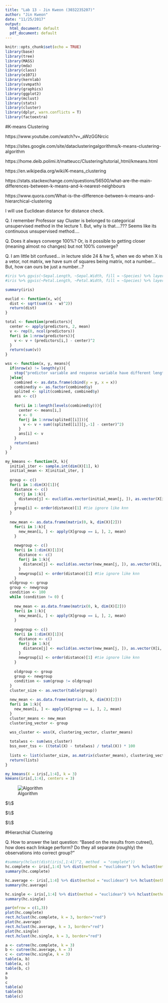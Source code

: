 ```yaml
---
title: "Lab 13 - Jin Kweon (3032235207)"
author: "Jin Kweon"
date: "11/25/2017"
output:
  html_document: default
  pdf_document: default
---
```


```r
knitr::opts_chunk$set(echo = TRUE)
library(base)
library(tree)
library(MASS)
library(mda)
library(class)
library(e1071)
library(kernlab)
library(svmpath)
library(graphics)
library(ggplot2)
library(mclust)
library(stats)
library(cluster)
library(dplyr, warn.conflicts = T)
library(factoextra)
```

#K-means Clustering

https://www.youtube.com/watch?v=_aWzGGNrcic 

https://sites.google.com/site/dataclusteringalgorithms/k-means-clustering-algorithm

https://home.deib.polimi.it/matteucc/Clustering/tutorial_html/kmeans.html

https://en.wikipedia.org/wiki/K-means_clustering 

https://stats.stackexchange.com/questions/56500/what-are-the-main-differences-between-k-means-and-k-nearest-neighbours 

https://www.quora.com/What-is-the-difference-between-k-means-and-hierarchical-clustering 








I will use Euclidean distance for distance check.

Q. I remember Professor say Cluster is belonged to categorical unsupervised method in the lecture 1. But, why is that....??? Seems like its continuous unsupervised method....

Q. Does it always converge 100%? Or, is it possible to getting closer (meaning almost no changes) but not 100% converge?

Q. I am little bit confused... in lecture slide 24 & hw 5, when we do when X is a vetor, not matrix, we have sum of squares being matrix, not a number... But, how can ours be just a number...?

```r
#iris %>% ggvis(~Sepal.Length, ~Sepal.Width, fill = ~Species) %>% layer_points()
#iris %>% ggvis(~Petal.Length, ~Petal.Width, fill = ~Species) %>% layer_points()

summary(iris) 

euclid <- function(x, w){
  dist <- sqrt(sum((x - w)^2))
  return(dist)
}

total <- function(predictors){
  center <- apply(predictors, 2, mean)
  v <- rep(0, ncol(predictors))
  for(i in 1:nrow(predictors)){
    v <- v + (predictors[i,] - center)^2
  }
  return(sum(v))
}

wss <- function(x, y, means){
  if(nrow(x) != length(y)){
    stop("predictor variable and response variable have different lengths...")
  }else{
    combined <- as.data.frame(cbind(y = y, x = x))
    combined$y <- as.factor(combined$y)
    splited <- split(combined, combined$y)
    ans <- c()
    
    for(i in 1:length(levels(combined$y))){
      center <- means[i,]
      v <- 0
      for(j in 1:nrow(splited[[i]])){
        v <- v + sum((splited[[i]][j,-1] - center)^2)
      }
      ans[i] <- v
    }
    return(ans)
  }
}

my_kmeans <- function(X, k){
  initial_iter <- sample.int(dim(X)[1], k)
  initial_mean <- X[initial_iter, ]
  
  group <- c()
  for(i in 1:dim(X)[1]){
    distance <- c()
    for(j in 1:k){
      distance[j] <- euclid(as.vector(initial_mean[j, ]), as.vector(X[i, ]))
    }
    group[i] <- order(distance)[1] #tie ignore like knn
  }
  
  new_mean <- as.data.frame(matrix(0, k, dim(X)[2]))
    for(i in 1:k){
      new_mean[i, ] <- apply(X[group == i, ], 2, mean)
    }
  
    newgroup <- c()
    for(i in 1:dim(X)[1]){
      distance <- c()
      for(j in 1:k){
        distance[j] <- euclid(as.vector(new_mean[j, ]), as.vector(X[i, ]))
      }
      newgroup[i] <- order(distance)[1] #tie ignore like knn
    }  
  oldgroup <- group
  group <- newgroup
  condition <- 100
  while (condition != 0) {
    
    new_mean <- as.data.frame(matrix(0, k, dim(X)[2]))
    for(i in 1:k){
      new_mean[i, ] <- apply(X[group == i, ], 2, mean)
    }
  
    newgroup <- c()
    for(i in 1:dim(X)[1]){
      distance <- c()
      for(j in 1:k){
        distance[j] <- euclid(as.vector(new_mean[j, ]), as.vector(X[i, ]))
      }
      newgroup[i] <- order(distance)[1] #tie ignore like knn
    }
    
    oldgroup <- group
    group <- newgroup
    condition <- sum(group != oldgroup)
  }
  cluster_size <- as.vector(table(group))
  
  new_mean <- as.data.frame(matrix(0, k, dim(X)[2]))
  for(i in 1:k){
    new_mean[i, ] <- apply(X[group == i, ], 2, mean)
  }
  cluster_means <- new_mean
  clustering_vector <- group
  
  wss_cluster <- wss(X, clustering_vector, cluster_means)

  totalwss <- sum(wss_cluster)
  bss_over_tss <- ((total(X) - totalwss) / total(X)) * 100
  
  lists <- list(cluster_size, as.matrix(cluster_means), clustering_vector, wss_cluster, bss_over_tss)
  return(lists)
}

my_kmeans(X = iris[,1:4], k = 3)
kmeans(iris[,1:4], centers = 3)
```

![Algorithm](1.png)

$\\$

$\\$

$\\$

#Hierarchial Clustering

Q. How to answer the last question: "Based on the results from cutree(), how does each linkage perform? Do they all
separate (roughly) the observations into correct group?" 
```r
#summary(hclust(dist(iris[,1:4])^2, method  = "complete"))
hc.complete <- iris[,1:4] %>% dist(method = "euclidean") %>% hclust(method = "complete")
summary(hc.complete)

hc.average <- iris[,1:4] %>% dist(method = "euclidean") %>% hclust(method = "average")
summary(hc.average)

hc.single <- iris[,1:4] %>% dist(method = "euclidean") %>% hclust(method = "single")
summary(hc.single)

par(mfrow = c(1,3))
plot(hc.complete)
rect.hclust(hc.complete, k = 3, border="red")
plot(hc.average)
rect.hclust(hc.average, k = 3, border="red")
plot(hc.single)
rect.hclust(hc.single, k = 3, border="red")

a <- cutree(hc.complete, k = 3)
b <- cutree(hc.average, k = 3)
c <- cutree(hc.single, k = 3)
table(a, b)
table(a, c)
table(b, c)
a
b
c
table(a)
table(b)
table(c)
```
















